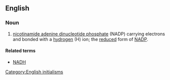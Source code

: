==English==

===Noun===
{{en-noun|-}}

# {{lb|en|biochemistry}} [[nicotinamide adenine dinucleotide phosphate]] (NADP) carrying electrons and bonded with a [[hydrogen]] (H) ion; the [[reduced]] form of [[NADP]].

====Related terms====
* [[NADH]]

[[Category:English initialisms]]